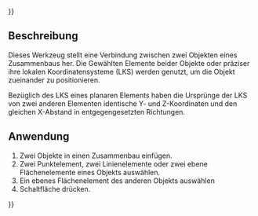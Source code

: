 {{UnfinishedDocu{{#translation:}}}}
<languages/>

{{Docnav/de
|[[Assembly3_ConstraintPointsSymmetric/de|Symmetrische Punkte]]
|[[Assembly3_ConstraintSymmetricVertical/de|Vertikale Symmetrie]]
|[[Assembly3_Workbench/de|Assembly3]]
|IconL=Assembly_ConstraintPointsSymmetric.svg
|IconR=Assembly_ConstraintGeneral.svg
|IconC=Assembly3_workbench_icon.svg
}}

{{GuiCommand/de
|Name=Assembly3 ConstraintSymmetricHorizontal
|Name/de=Assembly3 HorizontaleSymmetrie
|Icon=Assembly_ConstraintGeneral.svg
|Workbenches=[[Assembly3_Workbench/de|Assembly3]]
}}

<span id="Description"></span>
== Beschreibung ==

Dieses Werkzeug stellt eine Verbindung zwischen zwei Objekten eines Zusammenbaus her. Die Gewählten Elemente beider Objekte oder präziser ihre lokalen Koordinatensysteme (LKS) werden genutzt, um die Objekt zueinander zu positionieren.

Bezüglich des LKS eines planaren Elements haben die Ursprünge der LKS von zwei anderen Elementen identische Y- und Z-Koordinaten und den gleichen X-Abstand in entgegengesetzten Richtungen.


<span id="Usage"></span>
== Anwendung == 

# Zwei Objekte in einen Zusammenbau einfügen.
# Zwei Punktelement, zwei Linienelemente oder zwei ebene Flächenelemente eines Objekts auswählen.
# Ein ebenes Flächenelement des anderen Objekts auswählen
# Schaltfläche{{Button|[[Image:Assembly_ConstraintGeneral.svg|16px]] [[Assembly3_ConstraintSymmetricHorizontal/de|Horizontale Symmetrie]]}} drücken.

   
{{Docnav/de
|[[Assembly3_ConstraintPointsSymmetric/de|Symmetrische Punkte]]
|[[Assembly3_ConstraintSymmetricVertical/de|Vertikale Symmetrie]]
|[[Assembly3_Workbench/de|Assembly3]]
|IconL=Assembly_ConstraintPointsSymmetric.svg
|IconR=Assembly_ConstraintGeneral.svg
|IconC=Assembly3_workbench_icon.svg
}}

{{Userdocnavi{{#translation:}}}}